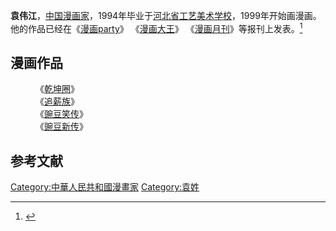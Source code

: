 '''袁伟江'''，[[中国|中国]][[漫画家|漫画家]]，1994年毕业于[[河北省工艺美术学校|河北省工艺美术学校]]，1999年开始画漫画。他的作品已经在《[[漫画party|漫画party]]》 《[[漫画大王|漫画大王]]》 《[[漫画月刊|漫画月刊]]》等报刊上发表。<ref>{{Cite news|url=http://cartoon.southcn.com/mhpeople/dmclub/200407060276.htm|title=袁伟江.豌豆笑传|language=zh-cn|publisher=南方动漫网|author=|date=2006-02-08|accessdate=2015-02-03|archive-url=https://web.archive.org/web/20160304204207/http://cartoon.southcn.com/mhpeople/dmclub/200407060276.htm|archive-date=2016-03-04|dead-url=yes}}</ref>
== 漫画作品 ==
:《[[乾坤圈|乾坤圈]]》
:《[[追薪族|追薪族]]》
:《[[豌豆笑传|豌豆笑传]]》
:《[[豌豆新传|豌豆新传]]》
== 参考文献 ==
{{Reflist}}
{{manga-stub}}

[[Category:中華人民共和國漫畫家|Category:中華人民共和國漫畫家]]
[[Category:袁姓|Category:袁姓]]